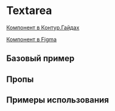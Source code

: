 
<Meta of={TextareaStories} />

# Textarea

[Компонент в Контур.Гайдах](https://guides.kontur.ru/components/input-fields/textarea/)

[Компонент в Figma](https://www.figma.com/file/87ScqxPzJpF9DcVBNYWOjM/%E2%9A%A1-Kontur-UI-Modern-Layout?node-id=203%3A2333)

<Description />

## Базовый пример

<Primary />

## Пропы

<Controls />

## Примеры использования

<Stories />
